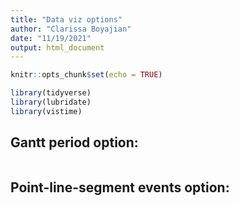 ```yaml
---
title: "Data viz options"
author: "Clarissa Boyajian"
date: "11/19/2021"
output: html_document
---
```


```r
knitr::opts_chunk$set(echo = TRUE)
```

```r
library(tidyverse)
library(lubridate)
library(vistime)
```

## Gantt period option:
```r


```


## Point-line-segment events option:
```r


```













